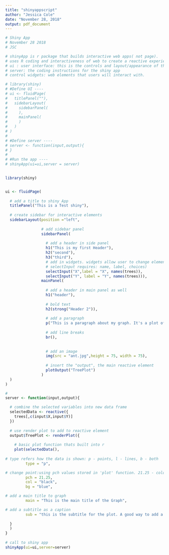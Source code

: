 ```yaml
---
title: "shinyappscript"
author: "Jessica Cole"
date: "November 28, 2018"
output: pdf_document
---
```


```r
# Shiny App
# November 28 2018
# JSC

# shinyApp is r package that builds interactive web apps( not page).
# uses R coding and interactiveness of web to create a reactive experience.
# ui : user interface: this is the controls and layout/appearance of the app. This is what the user will see. 
# server: the coding instructions for the shiny app
# control widgets: web elements that users will interact with. 

# library(shiny)
# #Define UI ----
# ui <- fluidPage(
#   titlePanel(""),
#   sidebarLayout(
#     sidebarPanel(
#     ),
#     mainPanel(
#     )
#   )
# )
# 
# #Define server ----
# server <- function(input,output){
# }
# 
# #Run the app ----
# shinyApp(ui=ui,server = server)
  

library(shiny)


ui <- fluidPage(
  
  # add a title to shiny App
  titlePanel("This is a Test shiny"),
  
  # create sidebar for interactive elements
  sidebarLayout(position ="left",
                
                # add sidebar panel
                sidebarPanel(
                  
                  # add a header in side panel
                  h1("This is my first Header"),
                  h2("second"),
                  h3("third"),
                  # add in widgets. widgets allow user to change elements
                  # selectInput requires: name, label, choices)
                  selectInput("X",label = "X", names(trees)),
                  selectInput("Y", label = "Y", names(trees))),
                mainPanel(
                  
                  # add a header in main panel as well
                  h1("header"),
                  
                  # bold text
                  h2(strong("Header 2")),
                  
                  # add a paragraph
                  p("This is a paragraph about my graph. It's a plot of how many x are in a square. Use this to give a description of what will be shown"), 
                  
                  # add line breaks
                  br(),
                  
                  
                  # add an image
                  img(src = "ant.jpg",height = 75, width = 75), 
                  
                  # insert the "output", the main reactive element
                  plotOutput("TreePlot")
                )
  )
)

# 
server <- function(input,output){

  # combine the selected variables into new data frame
  selectedData <- reactive({
    trees[,c(input$X,input$Y)]
  })
  
  # use render plot to add to reactive element
  output$TreePlot <- renderPlot({
    
    # basic plot function thats built into r
    plot(selectedData(),
         
# type refers how the data is shown: p - points, l - lines, b - both
         type = "p",

# change point:using pch values stored in 'plot' function. 21.25 - color and fill points, 19 - solid circle, only need col for color
         pch = 21.25, 
         col = "black",
         bg = "blue",

# add a main title to graph
         main = "This is the main title of the Graph",

# add a subtitle as a caption
         sub = "this is the subtitle for the plot. A good way to add a caption below the graph")
         
  }
  )
}
  
# call to shiny app
shinyApp(ui=ui,server=server)
```

